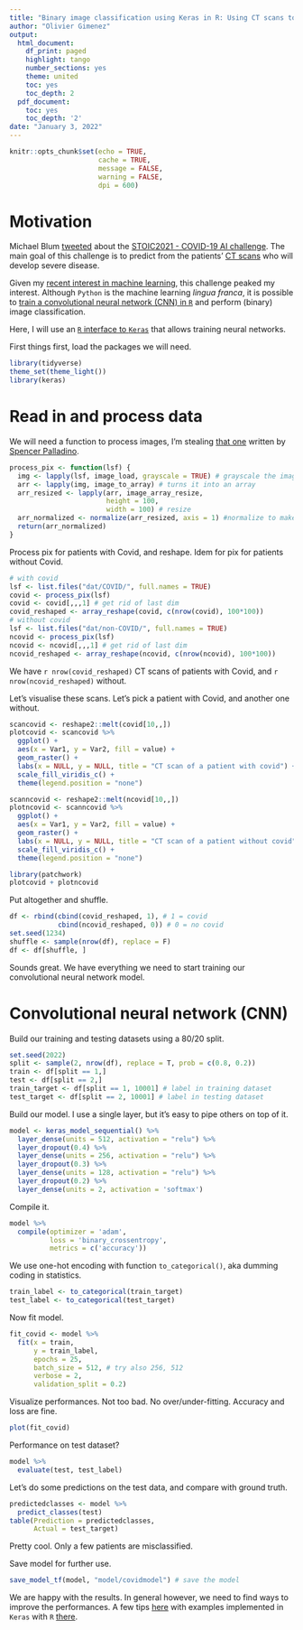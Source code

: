 ```yaml
---
title: "Binary image classification using Keras in R: Using CT scans to predict patients with Covid."
author: "Olivier Gimenez"
output:
  html_document:
    df_print: paged
    highlight: tango
    number_sections: yes
    theme: united
    toc: yes
    toc_depth: 2
  pdf_document:
    toc: yes
    toc_depth: '2'
date: "January 3, 2022"
---
```


```r
knitr::opts_chunk$set(echo = TRUE, 
                      cache = TRUE, 
                      message = FALSE, 
                      warning = FALSE, 
                      dpi = 600)
```

# Motivation

Michael Blum [tweeted](https://twitter.com/mblum_g/status/1475940763716444161?s=20) about the [STOIC2021 - COVID-19 AI challenge](https://stoic2021.grand-challenge.org/stoic2021/). The main goal of this challenge is to predict from the patients' [CT scans](https://en.wikipedia.org/wiki/CT_scan) who will develop severe disease. 

Given my [recent interest in machine learning](https://oliviergimenez.github.io/blog/learning-machine-learning/), this challenge peaked my interest. Although `Python` is the machine learning *lingua franca*, it is possible to [train a convolutional neural network (CNN) in `R`](https://github.com/oliviergimenez/computo-deeplearning-occupany-lynx) and perform (binary) image classification.

Here, I will use an [`R` interface to `Keras`](https://keras.rstudio.com/) that allows training neural networks. 

First things first, load the packages we will need.
```r
library(tidyverse)
theme_set(theme_light())
library(keras)
```


# Read in and process data

We will need a function to process images, I'm stealing [that one](https://rpubs.com/spalladino14/653239) written by [Spencer Palladino](https://www.linkedin.com/in/spencer-palladino/).
```r
process_pix <- function(lsf) {
  img <- lapply(lsf, image_load, grayscale = TRUE) # grayscale the image
  arr <- lapply(img, image_to_array) # turns it into an array
  arr_resized <- lapply(arr, image_array_resize, 
                        height = 100, 
                        width = 100) # resize
  arr_normalized <- normalize(arr_resized, axis = 1) #normalize to make small numbers 
  return(arr_normalized)
}
```

Process pix for patients with Covid, and reshape. Idem for pix for patients without Covid. 
```r
# with covid
lsf <- list.files("dat/COVID/", full.names = TRUE) 
covid <- process_pix(lsf)
covid <- covid[,,,1] # get rid of last dim
covid_reshaped <- array_reshape(covid, c(nrow(covid), 100*100))
# without covid
lsf <- list.files("dat/non-COVID/", full.names = TRUE) 
ncovid <- process_pix(lsf)
ncovid <- ncovid[,,,1] # get rid of last dim
ncovid_reshaped <- array_reshape(ncovid, c(nrow(ncovid), 100*100))
```

We have `r nrow(covid_reshaped)` CT scans of patients with Covid, and `r nrow(ncovid_reshaped)` without. 

Let's visualise these scans. Let's pick a patient with Covid, and another one without.
```r
scancovid <- reshape2::melt(covid[10,,])
plotcovid <- scancovid %>%
  ggplot() +
  aes(x = Var1, y = Var2, fill = value) + 
  geom_raster() +
  labs(x = NULL, y = NULL, title = "CT scan of a patient with covid") + 
  scale_fill_viridis_c() + 
  theme(legend.position = "none")

scanncovid <- reshape2::melt(ncovid[10,,])
plotncovid <- scanncovid %>%
  ggplot() +
  aes(x = Var1, y = Var2, fill = value) + 
  geom_raster() +
  labs(x = NULL, y = NULL, title = "CT scan of a patient without covid") + 
  scale_fill_viridis_c() + 
  theme(legend.position = "none")

library(patchwork)
plotcovid + plotncovid
```

Put altogether and shuffle.
```r
df <- rbind(cbind(covid_reshaped, 1), # 1 = covid
            cbind(ncovid_reshaped, 0)) # 0 = no covid
set.seed(1234)
shuffle <- sample(nrow(df), replace = F)
df <- df[shuffle, ]
```

Sounds great. We have everything we need to start training our convolutional neural network model. 

# Convolutional neural network (CNN)

Build our training and testing datasets using a 80/20 split. 
```r
set.seed(2022)
split <- sample(2, nrow(df), replace = T, prob = c(0.8, 0.2))
train <- df[split == 1,]
test <- df[split == 2,]
train_target <- df[split == 1, 10001] # label in training dataset
test_target <- df[split == 2, 10001] # label in testing dataset
```

Build our model. I use a single layer, but it's easy to pipe others on top of it. 
```r
model <- keras_model_sequential() %>%
  layer_dense(units = 512, activation = "relu") %>% 
  layer_dropout(0.4) %>%
  layer_dense(units = 256, activation = "relu") %>%
  layer_dropout(0.3) %>%
  layer_dense(units = 128, activation = "relu") %>%
  layer_dropout(0.2) %>%
  layer_dense(units = 2, activation = 'softmax')
```

Compile it.
```r
model %>%
  compile(optimizer = 'adam',
          loss = 'binary_crossentropy', 
          metrics = c('accuracy'))
```

We use one-hot encoding with function `to_categorical()`, aka dumming coding in statistics.
```r
train_label <- to_categorical(train_target)
test_label <- to_categorical(test_target)
```

Now fit model. 
```r
fit_covid <- model %>%
  fit(x = train,
      y = train_label, 
      epochs = 25,
      batch_size = 512, # try also 256, 512
      verbose = 2,
      validation_split = 0.2)
```

Visualize performances. Not too bad. No over/under-fitting. Accuracy and loss are fine.
```r
plot(fit_covid)
```

Performance on test dataset?
```r
model %>%
  evaluate(test, test_label)
```

Let's do some predictions on the test data, and compare with ground truth. 
```r
predictedclasses <- model %>%
  predict_classes(test)
table(Prediction = predictedclasses, 
      Actual = test_target)
```

Pretty cool. Only a few patients are misclassified.

Save model for further use. 
```r
save_model_tf(model, "model/covidmodel") # save the model
```

We are happy with the results. In general however, we need to find ways to improve the performances. A few tips [here](https://machinelearningmastery.com/improve-deep-learning-performance/) with examples implemented in `Keras` with `R` [there](https://keras.rstudio.com/articles/examples/index.html).